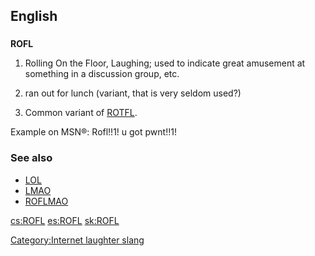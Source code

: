 ==English==

==={{initialism}}===
'''ROFL'''

# {{internet}} Rolling On the Floor, Laughing; used to indicate great amusement at something in a discussion group, etc.
# {{internet}} ran out for lunch (variant, that is very seldom used?)
# Common variant of [[ROTFL]].

Example on MSN®: Rofl!!1! u got pwnt!!1!

===See also===
*[[LOL]]
*[[LMAO]]
*[[ROFLMAO]]

[[Category:Internet laughter slang]]

[[cs:ROFL]]
[[es:ROFL]]
[[sk:ROFL]]